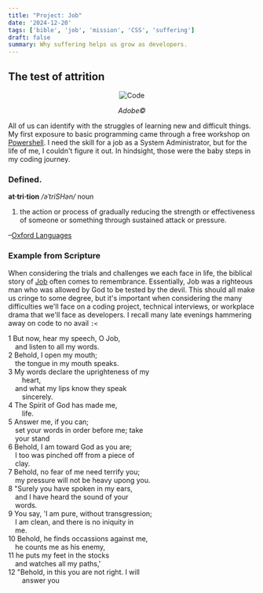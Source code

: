 ```yaml
---
title: "Project: Job"
date: '2024-12-20'
tags: ['bible', 'job', 'mission', 'CSS', 'suffering']
draft: false
summary: Why suffering helps us grow as developers.
---
```


## The test of attrition

<div style="text-align: center;">
  <img src="/static/images/pawn.jpg" alt="Code" />
  <p><em>Adobe©</em></p>
</div>

All of us can identify with the struggles of learning new and difficult things. My first exposure to basic programming came through a free workshop on <a href="https://www.powershellengineer.com/archive" target="_blank">Powershell</a>. I need the skill for a job as a System Administrator, but for the life of me, I couldn't figure it out. In hindsight, those were the baby steps in my coding journey.

### Defined.

<b>at·tri·tion</b>
<em>/əˈtriSHən/</em>
noun
1. the action or process of gradually reducing the strength or effectiveness of someone or something through sustained attack or pressure.

–<a href="https://www.oed.com/dictionary/attrition_n?tab=meaning_and_use#34022610" target="_blank">Oxford Languages</a>

### Example from Scripture

When considering the trials and challenges we each face in life, the biblical story of <a href="https://bibleproject.com/guides/book-of-job/" target="_blank">Job</a> often comes to remembrance. Essentially, Job was a righteous man who was allowed by God to be tested by the devil. This should all make us cringe to some degree, but it's important when considering the many difficulties we'll face on a coding project, technical interviews, or workplace drama that we'll face as developers. I recall many late evenings hammering away on code to no avail `:<`

1 But now, hear my speech, O Job,<br />
&ensp;&ensp;and listen to all my words.<br />
2 Behold, I open my mouth;<br />
&ensp;&ensp;the tongue in my mouth speaks.<br />
3 My words declare the uprighteness of my<br />
&ensp;&ensp;&ensp;&ensp;heart,<br />
&ensp;&ensp;and what my lips know they speak<br />
&ensp;&ensp;&ensp;&ensp;sincerely.<br />
4 The Spirit of God has made me,<br />
&ensp;&ensp;&ensp;&ensp;life.<br />
5 Answer me, if you can;<br />
&ensp;&ensp;set your words in order before me; take<br />
&ensp;&ensp;your stand<br />
6 Behold, I am toward God as you are;<br />
&ensp;&ensp;I too was pinched off from a piece of<br />
&ensp;&ensp;clay.<br />
7 Behold, no fear of me need terrify you;<br />
&ensp;&ensp;my pressure will not be heavy upong you.<br />
8 "Surely you have spoken in my ears,<br />
&ensp;&ensp;and I have heard the sound of your<br />
&ensp;&ensp;words.<br />
9 You say, 'I am pure, without transgression;<br />
&ensp;&ensp;I am clean, and there is no iniquity in<br />
&ensp;&ensp;me.<br />
10 Behold, he finds occassions against me,<br />
&ensp;&ensp;he counts me as his enemy,<br />
11 he puts my feet in the stocks<br />
&ensp;&ensp;and watches all my paths,'<br />
12 "Behold, in this you are not right. I will<br />
&ensp;&ensp;&ensp;&ensp;answer you









